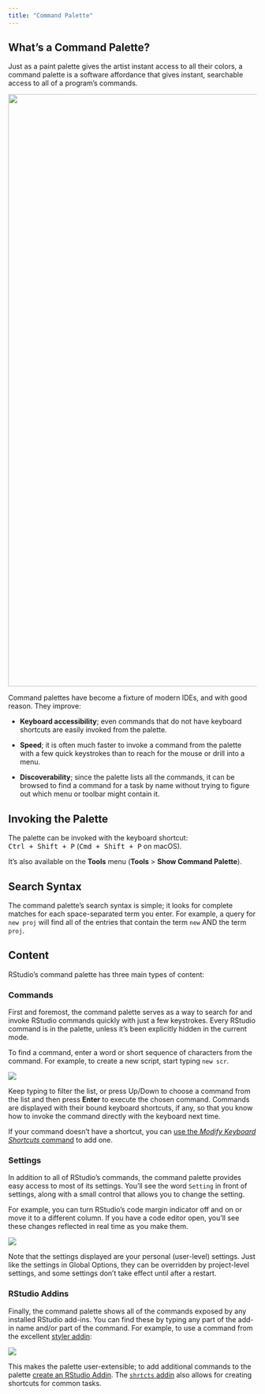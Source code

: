 ```yaml
---
title: "Command Palette"
---
```


## What's a Command Palette?

Just as a paint palette gives the artist instant access to all their colors, a command palette is a software affordance that gives instant, searchable access to all of a program's commands.

![](images/command-palette.png){fig-alt="A screenshot of the Command Palette in use, which provides a search bar for all available RStudio shortcuts." width="1200"}

Command palettes have become a fixture of modern IDEs, and with good reason. They improve:

-   **Keyboard accessibility**; even commands that do not have keyboard shortcuts are easily invoked from the palette.

-   **Speed**; it is often much faster to invoke a command from the palette with a few quick keystrokes than to reach for the mouse or drill into a menu.

-   **Discoverability**; since the palette lists all the commands, it can be browsed to find a command for a task by name without trying to figure out which menu or toolbar might contain it.

## Invoking the Palette

The palette can be invoked with the keyboard shortcut:\
<kbd>Ctrl + Shift + P</kbd> (<kbd>Cmd + Shift + P</kbd> on macOS).

It's also available on the **Tools** menu (**Tools** \> **Show Command Palette**).

## Search Syntax

The command palette's search syntax is simple; it looks for complete matches for each space-separated term you enter. For example, a query for `new proj` will find all of the entries that contain the term `new` AND the term `proj`.

## Content

RStudio's command palette has three main types of content:

### Commands

First and foremost, the command palette serves as a way to search for and invoke RStudio commands quickly with just a few keystrokes. Every RStudio command is in the palette, unless it's been explicitly hidden in the current mode.

To find a command, enter a word or short sequence of characters from the command. For example, to create a new script, start typing `new scr`.

![](images/new-script.png){fig-alt="A screenshot of the Command Palette and search results for 'new scr'."}

Keep typing to filter the list, or press Up/Down to choose a command from the list and then press **Enter** to execute the chosen command. Commands are displayed with their bound keyboard shortcuts, if any, so that you know how to invoke the command directly with the keyboard next time.

If your command doesn't have a shortcut, you can [use the *Modify Keyboard Shortcuts* command](https://support.rstudio.com/hc/en-us/articles/206382178-Customizing-Keyboard-Shortcuts) to add one.

### Settings

In addition to all of RStudio's commands, the command palette provides easy access to most of its settings. You'll see the word `Setting` in front of settings, along with a small control that allows you to change the setting.

For example, you can turn RStudio's code margin indicator off and on or move it to a different column. If you have a code editor open, you'll see these changes reflected in real time as you make them.

![](images/margin.png){fig-alt="A screenshot of the command palette, displaying toggle options for the margin in RStudio."}

Note that the settings displayed are your personal (user-level) settings. Just like the settings in Global Options, they can be overridden by project-level settings, and some settings don't take effect until after a restart.

### RStudio Addins

Finally, the command palette shows all of the commands exposed by any installed RStudio add-ins. You can find these by typing any part of the add-in name and/or part of the command. For example, to use a command from the excellent [styler addin](https://github.com/r-lib/styler):

![](images/style-selection.png){fig-alt="A screenshot of the command palette displaying 'style' search and the styler add-in results."}

This makes the palette user-extensible; to add additional commands to the palette [create an RStudio Addin](https://rstudio.github.io/rstudioaddins/).  The [`shrtcts` addin](https://www.garrickadenbuie.com/blog/shrtcts/) also allows for creating shortcuts for common tasks.
